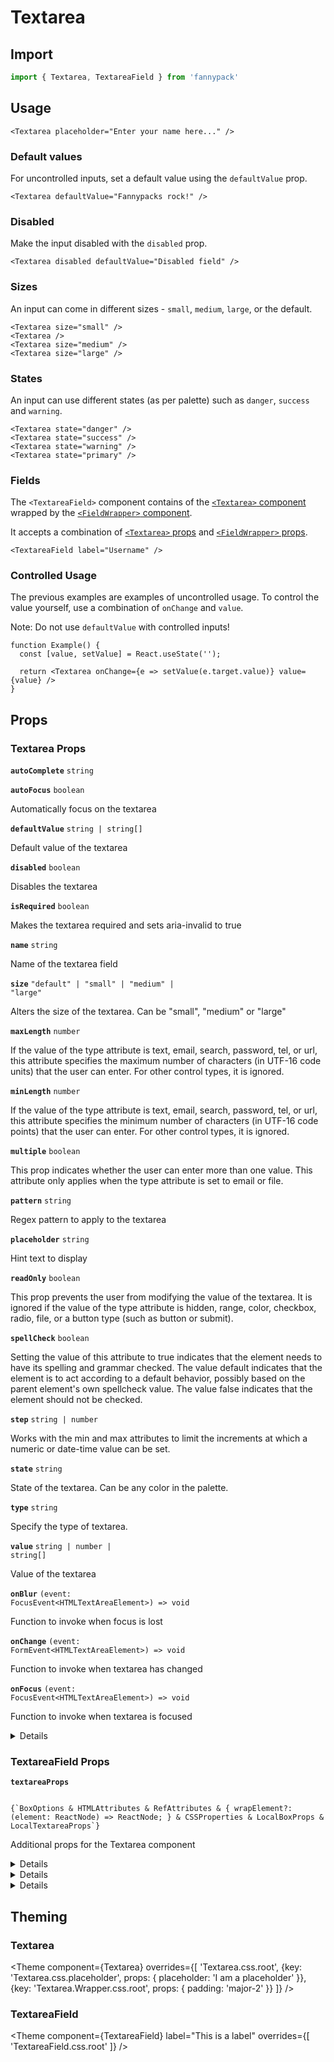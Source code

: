 
# Textarea

## Import

```jsx
import { Textarea, TextareaField } from 'fannypack'
```

## Usage

```jsx-live
<Textarea placeholder="Enter your name here..." />
```

### Default values

For uncontrolled inputs, set a default value using the `defaultValue` prop.

```jsx-live
<Textarea defaultValue="Fannypacks rock!" />
```

### Disabled

Make the input disabled with the `disabled` prop.

```jsx-live
<Textarea disabled defaultValue="Disabled field" />
```

### Sizes

An input can come in different sizes - `small`, `medium`, `large`, or the default.

```jsx-live
<Textarea size="small" />
<Textarea />
<Textarea size="medium" />
<Textarea size="large" />
```

### States

An input can use different states (as per palette) such as `danger`, `success` and `warning`.

```jsx-live
<Textarea state="danger" />
<Textarea state="success" />
<Textarea state="warning" />
<Textarea state="primary" />
```

### Fields

The `<TextareaField>` component contains of the [`<Textarea>` component](#input) wrapped by the [`<FieldWrapper>` component](/form/fieldwrapper).

It accepts a combination of [`<Textarea>` props](#TODO) and [`<FieldWrapper>` props](#TODO).

```jsx-live
<TextareaField label="Username" />
```

### Controlled Usage

The previous examples are examples of uncontrolled usage. To control the value yourself, use a combination of `onChange` and `value`.

Note: Do not use `defaultValue` with controlled inputs!

```function-live
function Example() {
  const [value, setValue] = React.useState('');

  return <Textarea onChange={e => setValue(e.target.value)} value={value} />
}
```

## Props

### Textarea Props

<!-- Automatically generated -->

**<Code marginRight="major-1">autoComplete</Code>** <Code fontSize="150" palette="primary">string</Code> 

<Box marginBottom="major-4" />

**<Code marginRight="major-1">autoFocus</Code>** <Code fontSize="150" palette="primary">boolean</Code> 

Automatically focus on the textarea

<Box marginBottom="major-4" />

**<Code marginRight="major-1">defaultValue</Code>** <Code fontSize="150" palette="primary">string | string[]</Code> 

Default value of the textarea

<Box marginBottom="major-4" />

**<Code marginRight="major-1">disabled</Code>** <Code fontSize="150" palette="primary">boolean</Code> 

Disables the textarea

<Box marginBottom="major-4" />

**<Code marginRight="major-1">isRequired</Code>** <Code fontSize="150" palette="primary">boolean</Code> 

Makes the textarea required and sets aria-invalid to true

<Box marginBottom="major-4" />

**<Code marginRight="major-1">name</Code>** <Code fontSize="150" palette="primary">string</Code> 

Name of the textarea field

<Box marginBottom="major-4" />

**<Code marginRight="major-1">size</Code>** <Code fontSize="150" palette="primary">&#34;default&#34; | &#34;small&#34; | &#34;medium&#34; | &#34;large&#34;</Code> 

Alters the size of the textarea. Can be "small", "medium" or "large"

<Box marginBottom="major-4" />

**<Code marginRight="major-1">maxLength</Code>** <Code fontSize="150" palette="primary">number</Code> 

If the value of the type attribute is text, email, search, password, tel, or url, this attribute specifies the maximum number of characters (in UTF-16 code units) that the user can enter. For other control types, it is ignored.

<Box marginBottom="major-4" />

**<Code marginRight="major-1">minLength</Code>** <Code fontSize="150" palette="primary">number</Code> 

If the value of the type attribute is text, email, search, password, tel, or url, this attribute specifies the minimum number of characters (in UTF-16 code points) that the user can enter. For other control types, it is ignored.

<Box marginBottom="major-4" />

**<Code marginRight="major-1">multiple</Code>** <Code fontSize="150" palette="primary">boolean</Code> 

This prop indicates whether the user can enter more than one value. This attribute only applies when the type attribute is set to email or file.

<Box marginBottom="major-4" />

**<Code marginRight="major-1">pattern</Code>** <Code fontSize="150" palette="primary">string</Code> 

Regex pattern to apply to the textarea

<Box marginBottom="major-4" />

**<Code marginRight="major-1">placeholder</Code>** <Code fontSize="150" palette="primary">string</Code> 

Hint text to display

<Box marginBottom="major-4" />

**<Code marginRight="major-1">readOnly</Code>** <Code fontSize="150" palette="primary">boolean</Code> 

This prop prevents the user from modifying the value of the textarea. It is ignored if the value of the type attribute is hidden, range, color, checkbox, radio, file, or a button type (such as button or submit).

<Box marginBottom="major-4" />

**<Code marginRight="major-1">spellCheck</Code>** <Code fontSize="150" palette="primary">boolean</Code> 

Setting the value of this attribute to true indicates that the element needs to have its spelling and grammar checked. The value default indicates that the element is to act according to a default behavior, possibly based on the parent element's own spellcheck value. The value false indicates that the element should not be checked.

<Box marginBottom="major-4" />

**<Code marginRight="major-1">step</Code>** <Code fontSize="150" palette="primary">string | number</Code> 

Works with the min and max attributes to limit the increments at which a numeric or date-time value can be set.

<Box marginBottom="major-4" />

**<Code marginRight="major-1">state</Code>** <Code fontSize="150" palette="primary">string</Code> 

State of the textarea. Can be any color in the palette.

<Box marginBottom="major-4" />

**<Code marginRight="major-1">type</Code>** <Code fontSize="150" palette="primary">string</Code> 

Specify the type of textarea.

<Box marginBottom="major-4" />

**<Code marginRight="major-1">value</Code>** <Code fontSize="150" palette="primary">string | number | string[]</Code> 

Value of the textarea

<Box marginBottom="major-4" />

**<Code marginRight="major-1">onBlur</Code>** <Code fontSize="150" palette="primary">(event: FocusEvent&#60;HTMLTextAreaElement&#62;) =&#62; void</Code> 

Function to invoke when focus is lost

<Box marginBottom="major-4" />

**<Code marginRight="major-1">onChange</Code>** <Code fontSize="150" palette="primary">(event: FormEvent&#60;HTMLTextAreaElement&#62;) =&#62; void</Code> 

Function to invoke when textarea has changed

<Box marginBottom="major-4" />

**<Code marginRight="major-1">onFocus</Code>** <Code fontSize="150" palette="primary">(event: FocusEvent&#60;HTMLTextAreaElement&#62;) =&#62; void</Code> 

Function to invoke when textarea is focused

<Box marginBottom="major-4" />

<details><Box use="summary" marginBottom="major-2">Inherits <code><strong>Box</strong></code> props</Box>

**<Code marginRight="major-1">use</Code>**  

<Code isBlock palette="primary" fontSize="150" padding="minor-1" marginBottom="major-2">
{`string
  | ComponentClass<any, any>
  | FunctionComponent<any>`}
</Code>

<Box marginBottom="major-4" />

**<Code marginRight="major-1">className</Code>** <Code fontSize="150" palette="primary">string</Code> 

<Box marginBottom="major-4" />

**<Code marginRight="major-1">children</Code>**  

<Code isBlock palette="primary" fontSize="150" padding="minor-1" marginBottom="major-2">
{`string
  | number
  | boolean
  | {}
  | ReactElement<any, string
  | ((props: any) => ReactElement<any, string
  | ...
  | (new (props: any) => Component<any, any, any>)>)
  | (new (props: any) => Component<any, any, any>)>
  | ReactNodeArray
  | ReactPortal
  | ((props: BoxProps) => ReactNode)`}
</Code>

<Box marginBottom="major-4" />

**<Code marginRight="major-1">altitude</Code>** <Code fontSize="150" palette="primary">string</Code> 

<Box marginBottom="major-4" />

**<Code marginRight="major-1">showBreakpoint</Code>** <Code fontSize="150" palette="primary">string</Code> 

<Box marginBottom="major-4" />

**<Code marginRight="major-1">hiddenBreakpoint</Code>** <Code fontSize="150" palette="primary">string</Code> 

<Box marginBottom="major-4" />

**<Code marginRight="major-1">overrides</Code>**  

<Code isBlock palette="primary" fontSize="150" padding="minor-1" marginBottom="major-2">
{`{
  altitudes?: AltitudesThemeConfig;
  borders?: BordersThemeConfig;
  borderRadii?: BorderRadiiThemeConfig;
  breakpoints?: BreakpointsThemeConfig;
  fontSizes?: FontSizeThemeConfig;
  fontWeights?: FontWeightsThemeConfig;
  ... 71 more ...;
  Template?: TemplateThemeConfig;
}`}
</Code>

<Box marginBottom="major-4" />

**<Code marginRight="major-1">elementRef</Code>** <Code fontSize="150" palette="primary">((instance: any) =&#62; void) | RefObject&#60;any&#62;</Code> 

<Box marginBottom="major-4" />

**<Code marginRight="major-1">themeKey</Code>** <Code fontSize="150" palette="primary">string</Code> 

<Box marginBottom="major-4" />

</details>
            

### TextareaField Props

<!-- Automatically generated -->

**<Code marginRight="major-1">textareaProps</Code>**  

<Code isBlock palette="primary" fontSize="150" padding="minor-1" marginBottom="major-2">
{`BoxOptions & HTMLAttributes<any> & RefAttributes<any> & { wrapElement?: (element: ReactNode) => ReactNode; } & CSSProperties & LocalBoxProps & LocalTextareaProps`}
</Code>

Additional props for the Textarea component

<Box marginBottom="major-4" />

<details><Box use="summary" marginBottom="major-2">Inherits <code><strong>Textarea</strong></code> props</Box>

**<Code marginRight="major-1">autoComplete</Code>** <Code fontSize="150" palette="primary">string</Code> 

<Box marginBottom="major-4" />

**<Code marginRight="major-1">autoFocus</Code>** <Code fontSize="150" palette="primary">boolean</Code> 

Automatically focus on the textarea

<Box marginBottom="major-4" />

**<Code marginRight="major-1">defaultValue</Code>** <Code fontSize="150" palette="primary">string | string[]</Code> 

Default value of the textarea

<Box marginBottom="major-4" />

**<Code marginRight="major-1">disabled</Code>** <Code fontSize="150" palette="primary">boolean</Code> 

Disables the textarea

<Box marginBottom="major-4" />

**<Code marginRight="major-1">isRequired</Code>** <Code fontSize="150" palette="primary">boolean</Code> 

Makes the textarea required and sets aria-invalid to true

<Box marginBottom="major-4" />

**<Code marginRight="major-1">name</Code>** <Code fontSize="150" palette="primary">string</Code> 

Name of the textarea field

<Box marginBottom="major-4" />

**<Code marginRight="major-1">size</Code>** <Code fontSize="150" palette="primary">&#34;default&#34; | &#34;small&#34; | &#34;medium&#34; | &#34;large&#34;</Code> 

Alters the size of the textarea. Can be "small", "medium" or "large"

<Box marginBottom="major-4" />

**<Code marginRight="major-1">maxLength</Code>** <Code fontSize="150" palette="primary">number</Code> 

If the value of the type attribute is text, email, search, password, tel, or url, this attribute specifies the maximum number of characters (in UTF-16 code units) that the user can enter. For other control types, it is ignored.

<Box marginBottom="major-4" />

**<Code marginRight="major-1">minLength</Code>** <Code fontSize="150" palette="primary">number</Code> 

If the value of the type attribute is text, email, search, password, tel, or url, this attribute specifies the minimum number of characters (in UTF-16 code points) that the user can enter. For other control types, it is ignored.

<Box marginBottom="major-4" />

**<Code marginRight="major-1">multiple</Code>** <Code fontSize="150" palette="primary">boolean</Code> 

This prop indicates whether the user can enter more than one value. This attribute only applies when the type attribute is set to email or file.

<Box marginBottom="major-4" />

**<Code marginRight="major-1">pattern</Code>** <Code fontSize="150" palette="primary">string</Code> 

Regex pattern to apply to the textarea

<Box marginBottom="major-4" />

**<Code marginRight="major-1">placeholder</Code>** <Code fontSize="150" palette="primary">string</Code> 

Hint text to display

<Box marginBottom="major-4" />

**<Code marginRight="major-1">readOnly</Code>** <Code fontSize="150" palette="primary">boolean</Code> 

This prop prevents the user from modifying the value of the textarea. It is ignored if the value of the type attribute is hidden, range, color, checkbox, radio, file, or a button type (such as button or submit).

<Box marginBottom="major-4" />

**<Code marginRight="major-1">spellCheck</Code>** <Code fontSize="150" palette="primary">boolean</Code> 

Setting the value of this attribute to true indicates that the element needs to have its spelling and grammar checked. The value default indicates that the element is to act according to a default behavior, possibly based on the parent element's own spellcheck value. The value false indicates that the element should not be checked.

<Box marginBottom="major-4" />

**<Code marginRight="major-1">step</Code>** <Code fontSize="150" palette="primary">string | number</Code> 

Works with the min and max attributes to limit the increments at which a numeric or date-time value can be set.

<Box marginBottom="major-4" />

**<Code marginRight="major-1">state</Code>** <Code fontSize="150" palette="primary">string</Code> 

State of the textarea. Can be any color in the palette.

<Box marginBottom="major-4" />

**<Code marginRight="major-1">type</Code>** <Code fontSize="150" palette="primary">string</Code> 

Specify the type of textarea.

<Box marginBottom="major-4" />

**<Code marginRight="major-1">value</Code>** <Code fontSize="150" palette="primary">string | number | string[]</Code> 

Value of the textarea

<Box marginBottom="major-4" />

**<Code marginRight="major-1">onBlur</Code>** <Code fontSize="150" palette="primary">(event: FocusEvent&#60;HTMLTextAreaElement&#62;) =&#62; void</Code> 

Function to invoke when focus is lost

<Box marginBottom="major-4" />

**<Code marginRight="major-1">onChange</Code>** <Code fontSize="150" palette="primary">(event: FormEvent&#60;HTMLTextAreaElement&#62;) =&#62; void</Code> 

Function to invoke when textarea has changed

<Box marginBottom="major-4" />

**<Code marginRight="major-1">onFocus</Code>** <Code fontSize="150" palette="primary">(event: FocusEvent&#60;HTMLTextAreaElement&#62;) =&#62; void</Code> 

Function to invoke when textarea is focused

<Box marginBottom="major-4" />

</details>
            

<details><Box use="summary" marginBottom="major-2">Inherits <code><strong>Box</strong></code> props</Box>

**<Code marginRight="major-1">use</Code>**  

<Code isBlock palette="primary" fontSize="150" padding="minor-1" marginBottom="major-2">
{`string
  | ComponentClass<any, any>
  | FunctionComponent<any>`}
</Code>

<Box marginBottom="major-4" />

**<Code marginRight="major-1">className</Code>** <Code fontSize="150" palette="primary">string</Code> 

<Box marginBottom="major-4" />

**<Code marginRight="major-1">children</Code>**  

<Code isBlock palette="primary" fontSize="150" padding="minor-1" marginBottom="major-2">
{`string
  | number
  | boolean
  | {}
  | ReactElement<any, string
  | ((props: any) => ReactElement<any, string
  | ...
  | (new (props: any) => Component<any, any, any>)>)
  | (new (props: any) => Component<any, any, any>)>
  | ReactNodeArray
  | ReactPortal
  | ((props: BoxProps) => ReactNode)`}
</Code>

<Box marginBottom="major-4" />

**<Code marginRight="major-1">altitude</Code>** <Code fontSize="150" palette="primary">string</Code> 

<Box marginBottom="major-4" />

**<Code marginRight="major-1">showBreakpoint</Code>** <Code fontSize="150" palette="primary">string</Code> 

<Box marginBottom="major-4" />

**<Code marginRight="major-1">hiddenBreakpoint</Code>** <Code fontSize="150" palette="primary">string</Code> 

<Box marginBottom="major-4" />

**<Code marginRight="major-1">overrides</Code>**  

<Code isBlock palette="primary" fontSize="150" padding="minor-1" marginBottom="major-2">
{`{
  altitudes?: AltitudesThemeConfig;
  borders?: BordersThemeConfig;
  borderRadii?: BorderRadiiThemeConfig;
  breakpoints?: BreakpointsThemeConfig;
  fontSizes?: FontSizeThemeConfig;
  fontWeights?: FontWeightsThemeConfig;
  ... 71 more ...;
  Template?: TemplateThemeConfig;
}`}
</Code>

<Box marginBottom="major-4" />

**<Code marginRight="major-1">elementRef</Code>** <Code fontSize="150" palette="primary">((instance: any) =&#62; void) | RefObject&#60;any&#62;</Code> 

<Box marginBottom="major-4" />

**<Code marginRight="major-1">themeKey</Code>** <Code fontSize="150" palette="primary">string</Code> 

<Box marginBottom="major-4" />

</details>
            

<details><Box use="summary" marginBottom="major-2">Inherits <code><strong>FieldWrapper</strong></code> props</Box>

**<Code marginRight="major-1">description</Code>**  

<Code isBlock palette="primary" fontSize="150" padding="minor-1" marginBottom="major-2">
{`string
  | ReactElement<any, string
  | ((props: any) => ReactElement<any, string
  | ...
  | (new (props: any) => Component<any, any, any>)>)
  | (new (props: any) => Component<any, any, any>)>`}
</Code>

<Box marginBottom="major-4" />

**<Code marginRight="major-1">hint</Code>**  

<Code isBlock palette="primary" fontSize="150" padding="minor-1" marginBottom="major-2">
{`string
  | ReactElement<any, string
  | ((props: any) => ReactElement<any, string
  | ...
  | (new (props: any) => Component<any, any, any>)>)
  | (new (props: any) => Component<any, any, any>)>`}
</Code>

<Box marginBottom="major-4" />

**<Code marginRight="major-1">isOptional</Code>** <Code fontSize="150" palette="primary">boolean</Code> 

<Box marginBottom="major-4" />

**<Code marginRight="major-1">label</Code>**  

<Code isBlock palette="primary" fontSize="150" padding="minor-1" marginBottom="major-2">
{`string
  | ReactElement<any, string
  | ((props: any) => ReactElement<any, string
  | ...
  | (new (props: any) => Component<any, any, any>)>)
  | (new (props: any) => Component<any, any, any>)>`}
</Code>

<Box marginBottom="major-4" />

**<Code marginRight="major-1">labelType</Code>** <Code fontSize="150" palette="primary">&#34;label&#34; | &#34;legend&#34;</Code> 

<Box marginBottom="major-4" />

**<Code marginRight="major-1">tooltip</Code>**  

<Code isBlock palette="primary" fontSize="150" padding="minor-1" marginBottom="major-2">
{`string
  | ReactElement<any, string
  | ((props: any) => ReactElement<any, string
  | ...
  | (new (props: any) => Component<any, any, any>)>)
  | (new (props: any) => Component<any, any, any>)>`}
</Code>

<Box marginBottom="major-4" />

**<Code marginRight="major-1">tooltipTriggerComponent</Code>**  

<Code isBlock palette="primary" fontSize="150" padding="minor-1" marginBottom="major-2">
{`ReactElement<any, string
  | ((props: any) => ReactElement<any, string
  | ...
  | (new (props: any) => Component<any, any, any>)>)
  | (new (props: any) => Component<any, any, any>)>`}
</Code>

<Box marginBottom="major-4" />

**<Code marginRight="major-1">validationText</Code>** <Code fontSize="150" palette="primary">string</Code> 

<Box marginBottom="major-4" />

</details>
            

## Theming

### Textarea

<Theme
  component={Textarea}
  overrides={[
    'Textarea.css.root',
    {key: 'Textarea.css.placeholder', props: { placeholder: 'I am a placeholder' }},
    {key: 'Textarea.Wrapper.css.root', props: { padding: 'major-2' }}
  ]} />

### TextareaField

<Theme
  component={TextareaField}
  label="This is a label"
  overrides={[
    'TextareaField.css.root'
  ]} />
